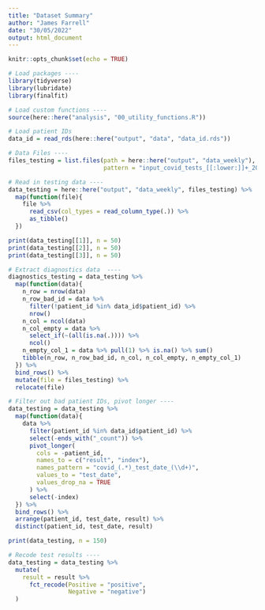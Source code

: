 ```yaml
---
title: "Dataset Summary"
author: "James Farrell"
date: "30/05/2022"
output: html_document
---
```


```r
knitr::opts_chunk$set(echo = TRUE)

# Load packages ----
library(tidyverse)
library(lubridate)
library(finalfit)

# Load custom functions ----
source(here::here("analysis", "00_utility_functions.R"))

# Load patient IDs
data_id = read_rds(here::here("output", "data", "data_id.rds"))

```


```r

# Data Files ----
files_testing = list.files(path = here::here("output", "data_weekly"),
                           pattern = "input_covid_tests_[[:lower:]]+_20\\d{2}-\\d{2}-\\d{2}.csv.gz")

# Read in testing data ----
data_testing = here::here("output", "data_weekly", files_testing) %>%
  map(function(file){
    file %>% 
      read_csv(col_types = read_column_type(.)) %>% 
      as_tibble()
  })

print(data_testing[[1]], n = 50)
print(data_testing[[2]], n = 50)
print(data_testing[[3]], n = 50)

```

```r

# Extract diagnostics data  ----
diagnostics_testing = data_testing %>%
  map(function(data){
    n_row = nrow(data)
    n_row_bad_id = data %>%
      filter(!patient_id %in% data_id$patient_id) %>%
      nrow()
    n_col = ncol(data)
    n_col_empty = data %>%
      select_if(~(all(is.na(.)))) %>%
      ncol()
    n_empty_col_1 = data %>% pull(1) %>% is.na() %>% sum()
    tibble(n_row, n_row_bad_id, n_col, n_col_empty, n_empty_col_1)
  }) %>%
  bind_rows() %>%
  mutate(file = files_testing) %>%
  relocate(file)

# Filter out bad patient IDs, pivot longer ----
data_testing = data_testing %>%
  map(function(data){
    data %>%
      filter(patient_id %in% data_id$patient_id) %>%
      select(-ends_with("_count")) %>%
      pivot_longer(
        cols = -patient_id,
        names_to = c("result", "index"),
        names_pattern = "covid_(.*)_test_date_(\\d+)",
        values_to = "test_date",
        values_drop_na = TRUE
      ) %>%
      select(-index)
  }) %>%
  bind_rows() %>%
  arrange(patient_id, test_date, result) %>%
  distinct(patient_id, test_date, result)

print(data_testing, n = 150)

# Recode test results ----
data_testing = data_testing %>% 
  mutate(
    result = result %>% 
      fct_recode(Positive = "positive",
                 Negative = "negative")
  )
```


